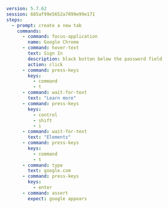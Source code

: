 ```yaml
version: 5.7.62
session: 685af99e5652a7099e99e171
steps:
  - prompt: create a new tab
    commands:
      - command: focus-application
        name: Google Chrome
      - command: hover-text
        text: Sign In
        description: black button below the password field
        action: click
      - command: press-keys
        keys:
          - command
          - t
      - command: wait-for-text
        text: "Learn more"
      - command: press-keys
        keys:
          - control
          - shift
          - i
      - command: wait-for-text
        text: "Elements"
      - command: press-keys
        keys:
          - command
          - t
      - command: type
        text: google.com
      - command: press-keys
        keys:
          - enter
      - command: assert
        expect: google appears
```
